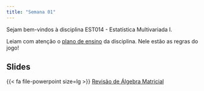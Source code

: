 ```yaml
---
title: "Semana 01"
---
```


Sejam bem-vindos à disciplina EST014 - Estatística Multivariada I.

Leiam com atenção o [plano de ensino](https://github.com/tiagomartin/est014/blob/3510b6c24211502df95769537ddb1097d026bd8d/documentos/Plano_de_Ensino_EST014_2025_2.pdf) da disciplina. Nele estão as regras do jogo!



## Slides

{{< fa file-powerpoint size=lg >}} [Revisão de Álgebra Matricial](/aulas/revisao_alg_linear/rev_alg_linear.html#/title-slide "Revisão de Álgebra Linear"){aria-label="Revisão de Álgebra Linear"}